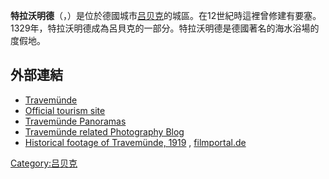 {{noteTA|G1=德国地名|G2=Landkreis|G3=单位}}
'''特拉沃明德'''（{{lang-de|Travemünde}}，{{IPA-de|ˈtʁaːvəmʏndə|lang|De-Travemünde.ogg}}）是位於德國城市[[吕贝克|吕贝克]]的城區。在12世紀時這裡曾修建有要塞。1329年，特拉沃明德成為呂貝克的一部分。特拉沃明德是德國著名的海水浴場的度假地。
==外部連結==
{{Wikivoyage|Travemünde}}
* [http://www.travemuende.de/ Travemünde] {{Wayback|url=http://www.travemuende.de/ |date=20060206151702 }}
* [http://www.travemuende-tourism.de Official tourism site] {{Wayback|url=http://www.travemuende-tourism.de/ |date=20201015060833 }}
* [http://www.panorama-cities.net/luebeck/travemuende_panoramas.html Travemünde Panoramas] {{Wayback|url=http://www.panorama-cities.net/luebeck/travemuende_panoramas.html |date=20200810073533 }}
* [http://diaryofdennis.com/tag/travemunde/ Travemünde related Photography Blog] {{Wayback|url=http://diaryofdennis.com/tag/travemunde/ |date=20210119031500 }}
* [http://www.filmportal.de/en/video/im-flugzeug-ueber-travemuende Historical footage of Travemünde, 1919] {{Wayback|url=http://www.filmportal.de/en/video/im-flugzeug-ueber-travemuende |date=20171224212947 }}, [[Filmportal|filmportal.de]]
{{coord|53|58|N|10|52|E|display=title}}
[[Category:吕贝克|Category:吕贝克]]